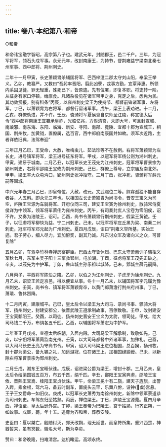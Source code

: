 ```yaml
---
---
---
```

title: 卷八·本纪第八·和帝
---

○和帝

和帝讳宝融字智昭，高宗第八子也。建武元年，封随郡王，邑二千户。三年，为冠军将军，领石头戍军事。永元元年，改封南康王，为持节，督荆雍益宁梁南北秦七州军事、西中郎将、荆州刺史。

二年十一月甲寅，长史萧颖胄杀辅国将军、巴西梓潼二郡太守刘山阳，奉梁王举义。乙卯，教纂严。又教曰“吾躬率晋阳，翦此凶孽，戎事方勤，宜覃泽惠。所领内系囚见徒，罪无轻重，殊死已下，皆原遣。先有位署，即复本职。将吏转一阶。从征身有家口停镇，给廪食。凡诸杂役见在诸军带甲之身，克定之后，悉免为民。其功效赏报，别有科条”丙辰，以雍州刺史梁王为使持节、都督前锋诸军事、左将军。丁巳，以萧颖胄为右将军、都督行留诸军事。戊午，梁王上表劝进。十二月，乙亥，群僚劝进，并不许。壬辰，骁骑将军夏侯亶自京师至江陵，称宣德太后令“西中郎将南康王宜纂承皇祚，光临亿兆，方俟清宫，未即大号，可且封宣城、南琅邪、南东海、东阳、临海、新安、寻阳、南郡、竟陵、宜都十郡为宣城王，相国、荆州牧，加黄钺，置僚属，选百官，西中郎府南康国并如故。须军次近路，主者详依旧典，法驾奉迎”

三年正月乙巳，王受命，大赦，唯梅虫儿、茹法珍等不在赦例。右将军萧颖胄为左长史，进号镇军将军，梁王进号征东将军。甲戌，以冠军将军杨公则为湘州刺史。甲寅，建牙于城南。二月乙丑，以冠军长史王茂先为江州刺史，冠军将军曹景宗为郢州刺史，右将军邵陵王宝攸为荆州刺史。己巳，群僚上尊号，立宗庙及南北郊。甲申，梁王率大众屯沔口，郢州刺史张冲拒守。三月丁酉，张冲死，骠骑将军薛元嗣等固城。

中兴元年春三月乙巳，即皇帝位，大赦，改元。文武赐位二等。鳏寡孤独不能自存者谷，人五斛。即永元三年也。以相国左长史萧颖胄为尚书令，晋安王宝义为司空，庐陵王宝源为车骑将军、开府仪同三司，建安王宝寅为徐州刺史，散骑常侍夏侯详为中领军，领军将军萧伟为雍州刺史。丙午，有司奏封庶人宝卷为零阳侯，诏不许。又奏为涪陵王，诏可。乙酉，尚书令萧颖胄行荆州刺史，假梁王黄钺。壬子，以征虏将军柳惔为益、宁二州刺史。己未，以冠军将军庄丘黑为梁、南秦二州刺史，冠军将军邓元起为广州刺史。夏四月戊辰，诏曰“荆雍义举所基，实始王迹。君子劳心，细人尽力，宜加酧奖，副其乃诚。凡东讨众军及诸向义之众，可普复除”

五月乙卯，车驾幸竹林寺禅房宴群臣。巴西太守鲁休烈、巴东太守萧惠训子璝拒义军秋七月，东军主吴子阳十三军救郢州，屯加湖。丁酉，征虏将军王茂先击破之。辛亥，以茂先为中护军。丁卯，鲁山城主孙乐祖以城降。己未，郢城主薛元嗣降。

八月丙子，平西将军陈伯之降。乙卯，以伯之为江州刺史，子虎牙为徐州刺史。九月乙未，诏梁王若定京邑，得以便宜从事。冬十一月乙未，以辅国将军李元履为豫州刺史。壬寅，尚书令、镇军将军萧颖胄卒，以黄门郎萧澹行荆州府州事。丁巳，萧璝、鲁休烈降。

十二月丙寅，建康城平。己巳，皇太后令以梁王为大司马、录尚书事、骠骑大将军、扬州刺史，封建安郡公，依晋武陵王遵承制故事，百僚致敬。壬申，改封建安王宝寅鄱阳王。癸酉，以司徒、扬州刺史晋安王宝义为太尉，领司徒。甲戌，给大司马钱二千万，布绢各五千匹。乙酉，以辅国将军萧宏为中护军。

二年春正月戊戌，宣德太后临朝，入居内殿。大司马梁王解承制，致敬如先。己亥，以宁朔将军萧昺监南兖州。壬寅，以大司马都督中外诸军事，加殊礼。己酉，以大司马长史王亮为守尚书令。甲寅，诏大司马梁王进位相国，总百揆，扬州牧，封十郡为梁公，备九锡之礼，加远游冠，位在诸王上，加相国绿綟绶。己未，以新除右将军曹景宗为郢州刺史。

二月壬戌，湘东王宝晊伏诛。戊辰，诏进梁公爵为梁王，增封十郡。三月乙未，皇太后令给梁国钱五百万，布五千匹，绢千匹。辛丑，鄱阳王宝寅奔虏，邵陵王宝攸、晋熙王宝嵩、桂阳王宝贞伏诛。甲午，命梁王冕十有二旒，建天子旌旗，出警入跸，乘金根，驾六马，备五时副车，置旄头云罕，乐舞八佾，设钟{虡}宫悬。王子王女爵命一如旧仪。庚戌，以冠军长史萧秀为南徐州刺史，新除中领军蔡道恭为司州刺史。车驾东归至姑熟。丙辰，禅位梁王。丁巳，庐陵王宝源薨。夏四月辛酉，禅诏至，皇太后逊外宫。丁卯，梁王奉帝为巴陵王，宫于姑熟，行齐正朔，一如故事。戊辰，薨，年十五。追尊为齐和帝，葬恭安陵。

史臣曰：夏以桀亡，殷随纣灭，郊天改朔，理无延世。而皇符所集，重兴西楚，神器暂来，虽有冥数，徽名大号，斯为幸矣。

赞曰：和帝晚隆，扫难清宫。达机睹运，高颂永终。

